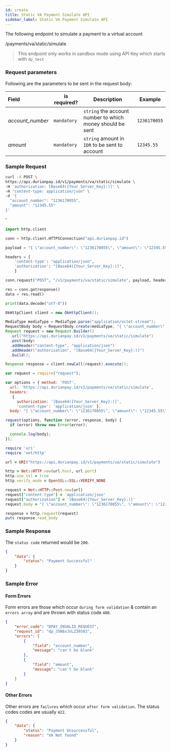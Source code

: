 ```yaml
---
id: create
title: Static VA Payment Simulate API
sidebar_label: Static VA Payment Simulate API
---
```


<div class = 'right-component'></div>

<div class = 'left-side'>



The following endpoint to simulate a payment to a virtual account
<url post=""><div class="ib">/payments/va/static/simulate</div></url>

> This endpoint only works in sandbox mode using API Key which starts with `dp_test`

</div>

<div class = 'full-side'>

<div class = 'left-side'>

### Request parameters
Following are the parameters to be sent in the request body:

| Field             | is required? | Description      |   Example  | 
| :---------------- | ------------ | ---------------- | ---------- |
| *account_number* | `mandatory` | `string` the account number to which money should be sent | `1236170055`
| *amount* | `mandatory` | `string` amount in `IDR` to be sent to account  | `12345.55`

</div>

<div class = 'right-code'>

### Sample Request

<MultiCodeBlock>

```bash
curl -X POST \
https://api.durianpay.id/v1/payments/va/static/simulate \
-H 'authorization: [Base64({Your_Server_Key}:)]' \
-H "content-type: application/json" \
-d '{
  "account_number": "1236170055",
  "amount": "12345.55"
}'
```
'


```python
import http.client

conn = http.client.HTTPSConnection("api.durianpay.id")

payload = "{ \"account_number\": \"1236170055\", \"amount\": \"12345.55\"}"

headers = {
    'content-type': "application/json",
    'authorization': "[Base64({Your_Server_Key}:)]",
    }

conn.request("POST", "/v1/payments/va/static/simulate", payload, headers)

res = conn.getresponse()
data = res.read()

print(data.decode("utf-8"))
```

```java
OkHttpClient client = new OkHttpClient();

MediaType mediaType = MediaType.parse("application/octet-stream");
RequestBody body = RequestBody.create(mediaType, "{ \"account_number\": \"1236170055\", \"amount\": \"12345.55\"}");
Request request = new Request.Builder()
  .url("https://api.durianpay.id/v1/payments/va/static/simulate")
  .post(body)
  .addHeader("content-type", "application/json")
  .addHeader("authorization", "[Base64({Your_Server_Key}:)]")
  .build();

Response response = client.newCall(request).execute();
```

```js
var request = require("request");

var options = { method: 'POST',
  url: 'https://api.durianpay.id/v1/payments/va/static/simulate',
  headers: 
   { 
     authorization: '[Base64({Your_Server_Key}:)]',
     'content-type': 'application/json' },
  body: "{ \"account_number\": \"1236170055\", \"amount\": \"12345.55\"}" };

request(options, function (error, response, body) {
  if (error) throw new Error(error);

  console.log(body);
});

```

```ruby
require 'uri'
require 'net/http'

url = URI("https://api.durianpay.id/v1/payments/va/static/simulate")

http = Net::HTTP.new(url.host, url.port)
http.use_ssl = true
http.verify_mode = OpenSSL::SSL::VERIFY_NONE

request = Net::HTTP::Post.new(url)
request["content-type"] = 'application/json'
request["authorization"] = '[Base64({Your_Server_Key}:)]'
request.body = "{ \"account_number\": \"1236170055\", \"amount\": \"12345.55\"}"

response = http.request(request)
puts response.read_body
```

</MultiCodeBlock>

### Sample Response

The `status code` returned would be `200`.

```json
{
    "data": {
        "status": "Payment Successful"
    }
}
```

### Sample Error

#### Form Errors

Form errors are those which occur `during form validation` & contain an `errors array` and are thrown with status code `400`.

```json
{
    "error_code": "DPAY_INVALID_REQUEST",
    "request_id": "dp_JSN8xJULZ39583",
    "errors": [
        {
            "field": "account_number",
            "message": "can't be blank"
        },
        {
            "field": "amount",
            "message": "can't be blank"
        }
    ]
}
```

#### Other Errors

Other errors are `failures` which occur `after form validation`. The status codes codes are usually `422`.


```json
{
    "data": {
        "status": "Payment Unsuccessful",
        "reason": "VA Not found"
    }
}
```

</div>

</div>
